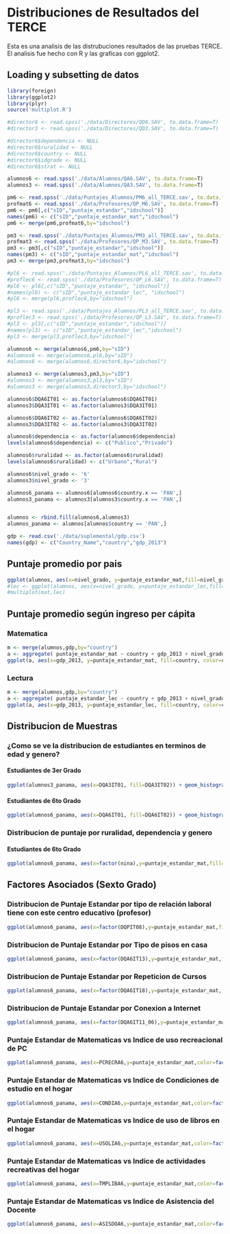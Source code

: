 # Distribuciones de Resultados del TERCE

Esta es una analisis de las distrubuciones resultados de las pruebas TERCE. El analisis fue hecho con R y las graficas con ggplot2.

## Loading y subsetting de datos
```r
library(foreign)
library(ggplot2)
library(plyr)
source('multiplot.R')

#director6 <- read.spss('./data/Directores/QD6.SAV', to.data.frame=T)
#director3 <- read.spss('./data/Directores/QD3.SAV', to.data.frame=T)

#director6$dependencia <- NULL
#director6$ruralidad <- NULL
#director6$country <- NULL
#director6$idgrade <- NULL
#director6$strat <- NULL

alumnos6 <- read.spss('./data/Alumnos/QA6.SAV', to.data.frame=T)
alumnos3 <- read.spss('./data/Alumnos/QA3.SAV', to.data.frame=T)

pm6 <- read.spss('./data/Puntajes_Alumnos/PM6_all_TERCE.sav', to.data.frame=T)
profmat6 <- read.spss('./data/Profesores/QP_M6.SAV', to.data.frame=T)
pm6 <- pm6[,c("sID","puntaje_estandar","idschool")]
names(pm6) <- c("sID","puntaje_estandar_mat","idschool")
pm6 <- merge(pm6,profmat6,by="idschool")

pm3 <- read.spss('./data/Puntajes_Alumnos/PM3_all_TERCE.sav', to.data.frame=T)
profmat3 <- read.spss('./data/Profesores/QP_M3.SAV', to.data.frame=T)
pm3 <- pm3[,c("sID","puntaje_estandar","idschool")]
names(pm3) <- c("sID","puntaje_estandar_mat","idschool")
pm3 <- merge(pm3,profmat3,by="idschool")

#pl6 <- read.spss('./data/Puntajes_Alumnos/PL6_all_TERCE.sav', to.data.frame=T)
#proflec6 <- read.spss('./data/Profesores/QP_L6.SAV', to.data.frame=T)
#pl6 <- pl6[,c("sID","puntaje_estandar", "idschool")]
#names(pl6) <- c("sID","puntaje_estandar_lec", "idschool")
#pl6 <- merge(pl6,proflec6,by="idschool")

#pl3 <- read.spss('./data/Puntajes_Alumnos/PL3_all_TERCE.sav', to.data.frame=T)
#proflec3 <- read.spss('./data/Profesores/QP_L3.SAV', to.data.frame=T)
#pl3 <- pl3[,c("sID","puntaje_estandar","idschool")]
#names(pl3) <- c("sID","puntaje_estandar_lec","idschool")
#pl3 <- merge(pl3,proflec3,by="idschool")

alumnos6 <- merge(alumnos6,pm6,by="sID")
#alumnos6 <- merge(alumnos6,pl6,by="sID")
#alumnos6 <- merge(alumnos6,director6,by="idschool")

alumnos3 <- merge(alumnos3,pm3,by="sID")
#alumnos3 <- merge(alumnos3,pl3,by="sID")
#alumnos3 <- merge(alumnos3,director3,by="idschool")

alumnos6$DQA6IT01 <- as.factor(alumnos6$DQA6IT01)
alumnos3$DQA3IT01 <- as.factor(alumnos3$DQA3IT01)

alumnos6$DQA6IT02 <- as.factor(alumnos6$DQA6IT02)
alumnos3$DQA3IT02 <- as.factor(alumnos3$DQA3IT02)

alumnos6$dependencia <- as.factor(alumnos6$dependencia)
levels(alumnos6$dependencia) <- c("Publico","Privado")

alumnos6$ruralidad <- as.factor(alumnos6$ruralidad)
levels(alumnos6$ruralidad) <- c("Urbano","Rural")

alumnos6$nivel_grado <- '6'
alumnos3$nivel_grado <- '3'

alumnos6_panama <- alumnos6[alumnos6$country.x == 'PAN',]
alumnos3_panama <- alumnos3[alumnos3$country.x == 'PAN',]


alumnos <- rbind.fill(alumnos6,alumnos3)
alumnos_panama <- alumnos[alumnos$country == 'PAN',]

gdp <- read.csv('./data/suplemental/gdp.csv') 
names(gdp) <- c("Country_Name","country","gdp_2013") 

```
## Puntaje promedio por pais
```r
ggplot(alumnos, aes(x=nivel_grado, y=puntaje_estandar_mat,fill=nivel_grado)) + geom_boxplot()
#lec <- ggplot(alumnos, aes(x=nivel_grado, y=puntaje_estandar_lec,fill=nivel_grado)) + geom_boxplot()
#multiplot(mat,lec)
```


## Puntaje promedio según ingreso per cápita

### Matematica
```r
m <- merge(alumnos,gdp,by="country") 
a <- aggregate( puntaje_estandar_mat ~ country + gdp_2013 + nivel_grado, m, mean) 
ggplot(a, aes(x=gdp_2013, y=puntaje_estandar_mat, fill=country, color=country, group=1)) + geom_point() + stat_smooth(method=lm, se=F) + geom_text(aes(label=country)) + facet_wrap( ~ nivel_grado) + xlab("Ingreso per Capita") + ylab("Puntaje Promedio") + ggtitle("Puntaje promedio de matematica según ingreso per cápita por nivel_grado (3ro y 6to)")
```

### Lectura
```r
m <- merge(alumnos,gdp,by="country") 
a <- aggregate( puntaje_estandar_lec ~ country + gdp_2013 + nivel_grado, m, mean) 
ggplot(a, aes(x=gdp_2013, y=puntaje_estandar_lec, fill=country, color=country, group=1)) + geom_point() + stat_smooth(method=lm, se=F) + geom_text(aes(label=country)) + facet_wrap( ~ nivel_grado) + xlab("Ingreso per Capita") + ylab("Puntaje Promedio") + ggtitle("Puntaje promedio de matematica según ingreso per cápita por nivel_grado (3ro y 6to)")
```

## Distribucion de Muestras

### ¿Como se ve la distribucion de estudiantes en terminos de edad y genero?
#### Estudiantes de 3er Grado
```r
ggplot(alumnos3_panama, aes(x=DQA3IT01, fill=DQA3IT02)) + geom_histogram(alpha=.5, position="dodge") + scale_x_discrete(labels=c("7 años o menos","8 años","9 años", "10 años", "11 años", "12 años o mas", "NA")) + theme(axis.text.x = element_text(angle = 90, hjust = 1)) + scale_fill_discrete(labels=c("Niña","Niño")) + ylab("Cantidad de Estudiantes")
```
#### Estudiantes de 6to Grado
```r
ggplot(alumnos6_panama, aes(x=DQA6IT01, fill=DQA6IT02)) + geom_histogram(alpha=.5, position="dodge") + scale_x_discrete(labels=c("10 años o menos","11 años","12 años", "13 años", "14 años", "15 años o mas", "NA")) + theme(axis.text.x = element_text(angle = 90, hjust = 1)) + scale_fill_discrete(labels=c("Niña","Niño")) + ylab("Cantidad de Estudiantes")
```

### Distribucion de puntaje por ruralidad, dependencia y genero
#### Estudiantes de 6to Grado
```r
ggplot(alumnos6_panama, aes(x=factor(nina),y=puntaje_estandar_mat,fill=factor(nina))) + geom_boxplot() + scale_fill_discrete(name="Genero",labels=c("Nino","Nina")) + facet_grid(ruralidad ~ dependencia)
```

## Factores Asociados (Sexto Grado)
### Distribucion de Puntaje Estandar por tipo de relación laboral tiene con este centro educativo (profesor)
```r
ggplot(alumnos6_panama, aes(x=factor(DQPIT08),y=puntaje_estandar_mat,fill=factor(nina))) + geom_boxplot() + scale_x_discrete(labels=c("Tiempo Indefinido","Plazo de un año o más","Plazo menor a un año", "Otro","NA")) + xlab("¿Qué tipo de relación laboral tiene con este centro educativo?") + ylab("Puntaje de Matematicas") + scale_fill_discrete(name="Genero",labels=c("Nino","Nina")) + theme(axis.text.x = element_text(angle = 90, hjust = 1))
```

### Distribucion de Puntaje Estandar por Tipo de pisos en casa
```r
ggplot(alumnos6_panama, aes(x=factor(DQA6IT13),y=puntaje_estandar_mat,fill=factor(nina))) + geom_boxplot() + scale_x_discrete(labels=c("Tierra","Cemento","Madera sin pulir", "Baldosas, ceramica, o similar","Parquet, madera pulida, alfombra","NA")) + xlab("¿De qué material es la mayor parte de los pisos de tu casa?") + ylab("Puntaje de Matematicas") + scale_fill_discrete(name="Genero",labels=c("Nino","Nina")) + facet_grid( ruralidad ~ dependencia )+ theme(axis.text.x = element_text(angle = 90, hjust = 1))
```

### Distribucion de Puntaje Estandar por Repeticion de Cursos
```r
ggplot(alumnos6_panama, aes(x=factor(DQA6IT18),y=puntaje_estandar_mat,fill=factor(nina))) + geom_boxplot() + scale_x_discrete(labels=c("Nunca he repetido","Una Vez","Dos Veces","No Recuerdo","NA")) + xlab("¿Cuántas veces has repetido de curso?") + ylab("Puntaje de Matematicas") + scale_fill_discrete(name="Genero",labels=c("Nino","Nina")) + facet_grid( ruralidad ~ dependencia )
```

### Distribucion de Puntaje Estandar por Conexion a Internet
```r
ggplot(alumnos6_panama, aes(x=factor(DQA6IT11_06),y=puntaje_estandar_mat,fill=factor(nina))) + geom_boxplot() + scale_x_discrete(labels=c("No","Si","NA")) + xlab("¿Tienex Conexión a Internet?") + ylab("Puntaje de Matematicas") + scale_fill_discrete(name="Genero",labels=c("Nino","Nina")) + facet_grid( ruralidad ~ dependencia )
```

### Puntaje Estandar de Matematicas vs Indice de uso recreacional de PC
```r
ggplot(alumnos6_panama, aes(x=PCRECRA6,y=puntaje_estandar_mat,color=factor(nina))) + stat_smooth(se=F,method=lm) + scale_colour_discrete(name="Genero",labels=c("Nino","Nina"))
```

### Puntaje Estandar de Matematicas vs Indice de Condiciones de estudio en el hogar 
```r
ggplot(alumnos6_panama, aes(x=CONDIA6,y=puntaje_estandar_mat,color=factor(nina))) + geom_point() + stat_smooth(se=F,method=lm) + scale_colour_discrete(name="Genero",labels=c("Nino","Nina"))
```

### Puntaje Estandar de Matematicas vs Indice de uso de libros en el hogar
```r
ggplot(alumnos6_panama, aes(x=USOLIA6,y=puntaje_estandar_mat,color=factor(nina))) + geom_point() + stat_smooth(se=F,method=lm) + scale_colour_discrete(name="Genero",labels=c("Nino","Nina"))
```

### Puntaje Estandar de Matematicas vs Indice de actividades recreativas del hogar 
```r
ggplot(alumnos6_panama, aes(x=TMPLIBA6,y=puntaje_estandar_mat,color=factor(nina))) + geom_point() + stat_smooth(se=F,method=lm) + scale_colour_discrete(name="Genero",labels=c("Nino","Nina"))
```

### Puntaje Estandar de Matematicas vs Indice de Asistencia del Docente 
```r
ggplot(alumnos6_panama, aes(x=ASISDOA6,y=puntaje_estandar_mat,color=factor(nina))) + geom_point() + stat_smooth(se=F,method=lm) + scale_colour_discrete(name="Genero",labels=c("Nino","Nina"))
```
